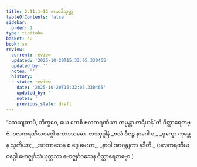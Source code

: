 ```yaml
---
title: 2.11.1–12 ဗလာဒိသုတ္တ
tableOfContents: false
sidebar:
  order: 1
type: tipitaka
basket: su
book: sn
review:
  current: review
  updated: '2025-10-20T15:32:05.330465'
  updated_by: ''
  notes: ''
  history:
  - state: review
    date: '2025-10-20T15:32:05.330465'
    updated_by: ''
    notes: ''
    previous_state: draft
---
```



<DynamicBreadcrumb />


<ReviewStatus review={frontmatter.review} showDetails={true} />

<HypothesisAnnotation frontmatter={frontmatter} />

<Division number="280–291" book="sn" e="ch" v="18" p="321">

<Paragraph number="709" book="sn">
“သေယျထာပိ, ဘိက္ခဝေ, ယေ ကေစိ ဗလကရဏီယာ ကမ္မန္တာ ကရီယန်”တိ ဝိတ္ထာရေတဗ္ဗံ.

</Paragraph>
</Division>

<Paragraph number="710" type="center" book="sn">
ဗလကရဏီယဝဂ္ဂေါ ဧကာဒသမော.



</Paragraph>

<Paragraph number="711" type="center" book="sn">
တဿုဒ္ဒါနံ


</Paragraph>

<Paragraph number="712" type="verses" book="sn">
_ဗလံ ဗီဇဉ္စ နာဂေါ စ,_  
_ရုက္ခော ကုမ္ဘေန သူကိယာ;_  
_အာကာသေန စ ဒွေ မေဃာ,_  
_နာဝါ အာဂန္တုကာ နဒီတိ._  

</Paragraph>

<Paragraph number="713" type="center" book="sn">
(ဗလကရဏီယဝဂ္ဂေါ ဗောဇ္ဈင်္ဂသံယုတ္တဿ ဗောဇ္ဈင်္ဂဝသေန ဝိတ္ထာရေတဗ္ဗော.)
</Paragraph>